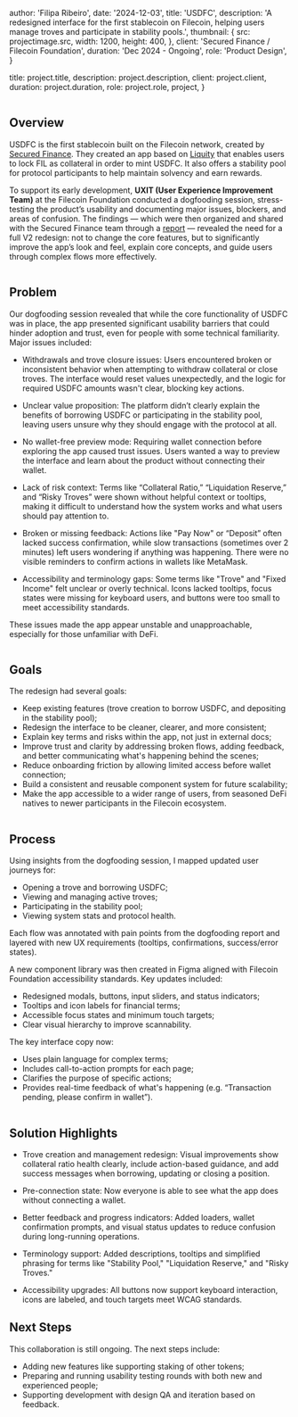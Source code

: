 
  author: 'Filipa Ribeiro',
  date: '2024-12-03',
  title: 'USDFC',
  description:
    'A redesigned interface for the first stablecoin on Filecoin, helping users manage troves and participate in stability pools.',
  thumbnail: {
    src: projectimage.src,
    width: 1200,
    height: 400,
  },
  client: 'Secured Finance / Filecoin Foundation',
  duration: 'Dec 2024 - Ongoing',
  role: 'Product Design',
}

  title: project.title,
  description: project.description,
  client: project.client,
  duration: project.duration,
  role: project.role,
  project,
}

<Image src={projectimage} alt="" />


## Overview

USDFC is the first stablecoin built on the Filecoin network, created by [Secured Finance](https://secured.finance/). They created an app based on [Liquity](https://liquity.app/) that enables users to lock FIL as collateral in order to mint USDFC. It also offers a stability pool for protocol participants to help maintain solvency and earn rewards.

To support its early development, **UXIT (User Experience Improvement Team)** at the Filecoin Foundation conducted a dogfooding session, stress-testing the product’s usability and documenting major issues, blockers, and areas of confusion. The findings — which were then organized and shared with the Secured Finance team through a [report](https://filecoin.notion.site/USDFC-Secured-Finance-Report-15f7631f282580158331c24b4dd1f709?pvs=4) — revealed the need for a full V2 redesign: not to change the core features, but to significantly improve the app’s look and feel, explain core concepts, and guide users through complex flows more effectively.

<Image src={image2} alt="" />


## Problem

Our dogfooding session revealed that while the core functionality of USDFC was in place, the app presented significant usability barriers that could hinder adoption and trust, even for people with some technical familiarity. Major issues included:

- Withdrawals and trove closure issues: Users encountered broken or inconsistent behavior when attempting to withdraw collateral or close troves. The interface would reset values unexpectedly, and the logic for required USDFC amounts wasn't clear, blocking key actions.
  
- Unclear value proposition: The platform didn’t clearly explain the benefits of borrowing USDFC or participating in the stability pool, leaving users unsure why they should engage with the protocol at all.

- No wallet-free preview mode: Requiring wallet connection before exploring the app caused trust issues. Users wanted a way to preview the interface and learn about the product without connecting their wallet.

- Lack of risk context: Terms like “Collateral Ratio,” “Liquidation Reserve,” and “Risky Troves” were shown without helpful context or tooltips, making it difficult to understand how the system works and what users should pay attention to.

- Broken or missing feedback: Actions like "Pay Now" or “Deposit” often lacked success confirmation, while slow transactions (sometimes over 2 minutes) left users wondering if anything was happening. There were no visible reminders to confirm actions in wallets like MetaMask.

- Accessibility and terminology gaps: Some terms like "Trove" and "Fixed Income" felt unclear or overly technical. Icons lacked tooltips, focus states were missing for keyboard users, and buttons were too small to meet accessibility standards.

These issues made the app appear unstable and unapproachable, especially for those unfamiliar with DeFi.


<Image src={image3} alt="" />

## Goals

The redesign had several goals:

- Keep existing features (trove creation to borrow USDFC, and depositing in the stability pool);
- Redesign the interface to be cleaner, clearer, and more consistent;
- Explain key terms and risks within the app, not just in external docs;
- Improve trust and clarity by addressing broken flows, adding feedback, and better communicating what's happening behind the scenes;
- Reduce onboarding friction by allowing limited access before wallet connection;
- Build a consistent and reusable component system for future scalability;
- Make the app accessible to a wider range of users, from seasoned DeFi natives to newer participants in the Filecoin ecosystem.

<Image src={imag4} alt="" />

## Process

Using insights from the dogfooding session, I mapped updated user journeys for:

- Opening a trove and borrowing USDFC;
- Viewing and managing active troves;
- Participating in the stability pool;
- Viewing system stats and protocol health.

Each flow was annotated with pain points from the dogfooding report and layered with new UX requirements (tooltips, confirmations, success/error states).

A new component library was then created in Figma aligned with Filecoin Foundation accessibility standards. Key updates included:

- Redesigned modals, buttons, input sliders, and status indicators;
- Tooltips and icon labels for financial terms;
- Accessible focus states and minimum touch targets;
- Clear visual hierarchy to improve scannability.

The key interface copy now:

- Uses plain language for complex terms;
- Includes call-to-action prompts for each page;
- Clarifies the purpose of specific actions;
- Provides real-time feedback of what's happening (e.g. “Transaction pending, please confirm in wallet”).

<Image src={image5} alt="" />


## Solution Highlights

- Trove creation and management redesign: Visual improvements show collateral ratio health clearly, include action-based guidance, and add success messages when borrowing, updating or closing a position.

- Pre-connection state: Now everyone is able to see what the app does without connecting a wallet.

- Better feedback and progress indicators: Added loaders, wallet confirmation prompts, and visual status updates to reduce confusion during long-running operations.

- Terminology support: Added descriptions, tooltips and simplified phrasing for terms like "Stability Pool," "Liquidation Reserve," and "Risky Troves."

- Accessibility upgrades: All buttons now support keyboard interaction, icons are labeled, and touch targets meet WCAG standards.


## Next Steps

This collaboration is still ongoing. The next steps include:

- Adding new features like supporting staking of other tokens;
- Preparing and running usability testing rounds with both new and experienced people;
- Supporting development with design QA and iteration based on feedback.


<Image src={image6} alt="" />